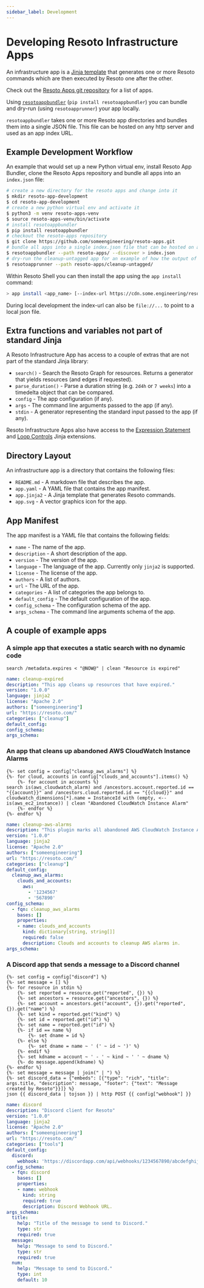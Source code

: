 ```yaml
---
sidebar_label: Development
---
```


# Developing Resoto Infrastructure Apps

An infrastructure app is a [Jinja template](https://jinja.palletsprojects.com/) that generates one or more Resoto commands which are then executed by Resoto one after the other.

Check out the [Resoto Apps git repository](https://github.com/someengineering/resoto-apps) for a list of apps.

Using [`resotoappbundler`](https://github.com/someengineering/resotoappbundler) (`pip install resotoappbundler`) you can bundle and dry-run (using `resotoapprunner`) your app locally.

`resotoappbundler` takes one or more Resoto app directories and bundles them into a single JSON file. This file can be hosted on any http server and used as an app index URL.

## Example Development Workflow

An example that would set up a new Python virtual env, install Resoto App Bundler, clone the Resoto Apps repository and bundle all apps into an `index.json` file:

```bash
# create a new directory for the resoto apps and change into it
$ mkdir resoto-app-development
$ cd resoto-app-development
# create a new python virtual env and activate it
$ python3 -m venv resoto-apps-venv
$ source resoto-apps-venv/bin/activate
# install resotoappbundler
$ pip install resotoappbundler
# checkout the resoto-apps repository
$ git clone https://github.com/someengineering/resoto-apps.git
# bundle all apps into a single index.json file that can be hosted on any http server
$ resotoappbundler --path resoto-apps/ --discover > index.json
# dry-run the cleanup-untagged app for an example of how the output of an infrastructure app looks like
$ resotoapprunner --path resoto-apps/cleanup-untagged/
```

Within Resoto Shell you can then install the app using the `app install` command:

```bash title="Installing an app from a custom index URL"
> app install <app_name> [--index-url https://cdn.some.engineering/resoto/apps/index.json]
```

During local development the index-url can also be `file://...` to point to a local json file.

## Extra functions and variables not part of standard Jinja

A Resoto Infrastructure App has access to a couple of extras that are not part of the standard Jinja library:

- `search()` - Search the Resoto Graph for resources. Returns a generator that yields resources (and edges if requested).
- `parse_duration()` - Parse a duration string (e.g. `2d4h` or `7 weeks`) into a timedelta object that can be compared.
- `config` - The app configuration (if any).
- `args` - The command line arguments passed to the app (if any).
- `stdin` - A generator representing the standard input passed to the app (if any).

Resoto Infrastructure Apps also have access to the [Expression Statement](https://jinja.palletsprojects.com/en/3.0.x/extensions/#expression-statement) and [Loop Controls](https://jinja.palletsprojects.com/en/3.0.x/extensions/#loop-controls) Jinja extensions.

## Directory Layout

An infrastructure app is a directory that contains the following files:

- `README.md` - A markdown file that describes the app.
- `app.yaml` - A YAML file that contains the app manifest.
- `app.jinja2` - A Jinja template that generates Resoto commands.
- `app.svg` - A vector graphics icon for the app.

## App Manifest

The app manifest is a YAML file that contains the following fields:

- `name` - The name of the app.
- `description` - A short description of the app.
- `version` - The version of the app.
- `language` - The language of the app. Currently only `jinja2` is supported.
- `license` - The license of the app.
- `authors` - A list of authors.
- `url` - The URL of the app.
- `categories` - A list of categories the app belongs to.
- `default_config` - The default configuration of the app.
- `config_schema` - The configuration schema of the app.
- `args_schema` - The command line arguments schema of the app.

## A couple of example apps

### A simple app that executes a static search with no dynamic code

```jinja title="app.jinja2"
search /metadata.expires < "@NOW@" | clean "Resource is expired"
```

```yaml title="app.yaml"
name: cleanup-expired
description: "This app cleans up resources that have expired."
version: "1.0.0"
language: jinja2
license: "Apache 2.0"
authors: ["someengineering"]
url: "https://resoto.com/"
categories: ["cleanup"]
default_config:
config_schema:
args_schema:
```

### An app that cleans up abandoned AWS CloudWatch Instance Alarms

```jinja title="app.jinja2"
{%- set config = config["cleanup_aws_alarms"] %}
{%- for cloud, accounts in config["clouds_and_accounts"].items() %}
    {%- for account in accounts %}
search is(aws_cloudwatch_alarm) and /ancestors.account.reported.id == "{{account}}" and /ancestors.cloud.reported.id == "{{cloud}}" and cloudwatch_dimensions[*].name = InstanceId with (empty, <-- is(aws_ec2_instance)) | clean "Abandoned CloudWatch Instance Alarm"
    {%- endfor %}
{%- endfor %}
```

```yaml title="app.yaml"
name: cleanup-aws-alarms
description: "This plugin marks all abandoned AWS CloudWatch Instance Alarms for cleanup."
version: "1.0.0"
language: jinja2
license: "Apache 2.0"
authors: ["someengineering"]
url: "https://resoto.com/"
categories: ["cleanup"]
default_config:
  cleanup_aws_alarms:
    clouds_and_accounts:
      aws:
        - '1234567'
        - '567890'
config_schema:
  - fqn: cleanup_aws_alarms
    bases: []
    properties:
    - name: clouds_and_accounts
      kind: dictionary[string, string[]]
      required: false
      description: Clouds and accounts to cleanup AWS alarms in.
args_schema:
```

### A Discord app that sends a message to a Discord channel

```jinja title="app.jinja2"
{%- set config = config["discord"] %}
{%- set message = [] %}
{%- for resource in stdin %}
    {%- set reported = resource.get("reported", {}) %}
    {%- set ancestors = resource.get("ancestors", {}) %}
    {%- set account = ancestors.get("account", {}).get("reported", {}).get("name") %}
    {%- set kind = reported.get("kind") %}
    {%- set id = reported.get("id") %}
    {%- set name = reported.get("id") %}
    {%- if id == name %}
        {%- set dname = id %}
    {%- else %}
        {%- set dname = name ~ ' (' ~ id ~ ')' %}
    {%- endif %}
    {%- set kdname = account ~ ' - ' ~ kind ~ ' ' ~ dname %}
    {%- do message.append(kdname) %}
{%- endfor %}
{%- set message = message | join(" | ") %}
{%- set discord_data = {"embeds": [{"type": "rich", "title": args.title, "description": message, "footer": {"text": "Message created by Resoto"}}]} %}
json {{ discord_data | tojson }} | http POST {{ config["webhook"] }}
```

```yaml title="app.yaml"
name: discord
description: "Discord client for Resoto"
version: "1.0.0"
language: jinja2
license: "Apache 2.0"
authors: ["someengineering"]
url: "https://resoto.com/"
categories: ["tools"]
default_config:
  discord:
    webhook: 'https://discordapp.com/api/webhooks/1234567890/abcdefghijklmnopqrstuvwxyz'
config_schema:
  - fqn: discord
    bases: []
    properties:
    - name: webhook
      kind: string
      required: true
      description: Discord Webhook URL.
args_schema:
  title:
    help: "Title of the message to send to Discord."
    type: str
    required: true
  message:
    help: "Message to send to Discord."
    type: str
    required: true
  num:
    help: "Message to send to Discord."
    type: int
    default: 10
```

